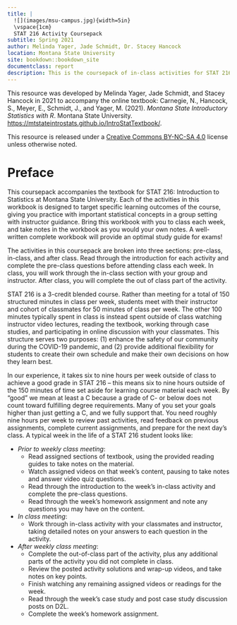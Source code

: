 ```yaml
--- 
title: |
  ![](images/msu-campus.jpg){width=5in} 
  \vspace{1cm}  
  STAT 216 Activity Coursepack
subtitle: Spring 2021
author: Melinda Yager, Jade Schmidt, Dr. Stacey Hancock
location: Montana State University
site: bookdown::bookdown_site
documentclass: report
description: This is the coursepack of in-class activities for STAT 216 Spring 2021.
---
```


\newpage
\thispagestyle{empty}

This resource was developed by Melinda Yager, Jade Schmidt, and Stacey Hancock in 2021 to accompany the online textbook: Carnegie, N., Hancock, S., Meyer, E., Schmidt, J., and Yager, M. (2021). _Montana State Introductory Statistics with R_. Montana State University. [https://mtstateintrostats.github.io/IntroStatTextbook/](https://mtstateintrostats.github.io/IntroStatTextbook/).

This resource is released under a [Creative Commons BY-NC-SA 4.0](https://creativecommons.org/licenses/by-nc-sa/4.0/) license unless otherwise noted.

\setcounter{tocdepth}{0}
\tableofcontents
\setcounter{page}{1}

\newpage
# Preface {-}

This coursepack accompanies the textbook for STAT 216: Introduction to Statistics at Montana State University. Each of the activities in this workbook is designed to target specific learning outcomes of the course, giving you practice with important statistical concepts in a group setting with instructor guidance. Bring this workbook with you to class each week, and take notes in the workbook as you would your own notes. A well-written complete workbook will provide an optimal study guide for exams!  

The activities in this coursepack are broken into three sections: pre-class, in-class, and after class.  Read through the introduction for each activity and complete the pre-class questions before attending class each week.  In class, you will work through the in-class section with your group and instructor.  After class, you will complete the out of class part of the activity.

STAT 216 is a 3-credit blended course. Rather than meeting for a total of 150 structured minutes in class per week, students meet with their instructor and cohort of classmates for 50 minutes of class per week. The other 100 minutes typically spent in class is instead spent outside of class watching instructor video lectures, reading the textbook, working through case studies, and participating in online discussion with your classmates. This structure serves two purposes: (1) enhance the safety of our community during the COVID-19 pandemic, and (2) provide additional flexibility for students to create their own schedule and make their own decisions on how they learn best. 

In our experience, it takes six to nine hours per week outside of class to achieve a good grade in STAT 216 -- this means six to nine hours outside of the 150 minutes of time set aside for learning course material each week.  By “good” we mean at least a C because a grade of C- or below does not count toward fulfilling degree requirements.  Many of you set your goals higher than just getting a C, and we fully support that.  You
need roughly nine hours per week to review past activities, read feedback on previous assignments, complete current assignments, and prepare for the next day's class. A typical week in the life of a STAT 216 student looks like:

* _Prior to weekly class meeting_:
    - Read assigned sections of textbook, using the provided reading guides to take notes on the material.
    - Watch assigned videos on that week's content, pausing to take notes and answer video quiz questions.
    - Read through the introduction to the week's in-class activity and complete the pre-class questions.
    - Read through the week's homework assignment and note any questions you may have on the content.
* _In class meeting_:
    - Work through in-class activity with your classmates and instructor, taking detailed notes on your answers to each question in the activity.
* _After weekly class meeting_:
    - Complete the out-of-class part of the activity, plus any additional parts of the activity you did not complete in class.
    - Review the posted activity solutions and wrap-up videos, and take notes on key points.
    - Finish watching any remaining assigned videos or readings for the week.
    - Read through the week's case study and post case study discussion posts on D2L.
    - Complete the week's homework assignment.


